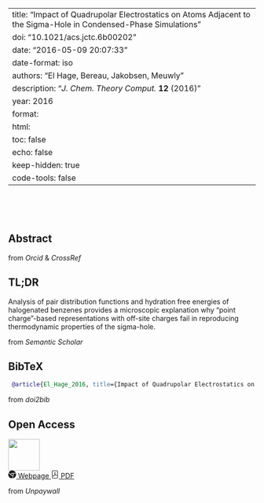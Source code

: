 
---
title: "Impact of Quadrupolar Electrostatics on Atoms Adjacent to the Sigma-Hole in Condensed-Phase Simulations"
doi: "10.1021/acs.jctc.6b00202"
date: "2016-05-09 20:07:33"
date-format: iso
authors: "El Hage, Bereau, Jakobsen, Meuwly"
description: "_J. Chem. Theory Comput._ **12** (2016)"
year: 2016
format:
  html:
    toc: false
    echo: false
    keep-hidden: true
    code-tools: false
---

```{=html}
<div class="float-end">
    <div data-badge-type='donut' class='altmetric-embed'
    data-badge-popover='left' data-doi="10.1021/acs.jctc.6b00202"></div>
</div>
<script type='text/javascript'
  src='https://d1bxh8uas1mnw7.cloudfront.net/assets/embed.js'></script>
<br><br><br>
```

::: {.panel-tabset}

## Abstract


```{=html}
<footer class="blockquote-footer">from
<cite title="Source Title">Orcid</cite> &
<cite title="Source title">CrossRef</cite>
</footer>
```

## TL;DR

Analysis of pair distribution functions and hydration free energies of halogenated benzenes provides a microscopic explanation why "point charge"-based representations with off-site charges fail in reproducing thermodynamic properties of the sigma-hole.
```{=html}
<footer class="blockquote-footer">from
<cite title="Source Title">Semantic Scholar</cite>
</footer>
```

## BibTeX

```bibtex
 @article{El_Hage_2016, title={Impact of Quadrupolar Electrostatics on Atoms Adjacent to the Sigma-Hole in Condensed-Phase Simulations}, volume={12}, ISSN={1549-9626}, url={http://dx.doi.org/10.1021/acs.jctc.6b00202}, DOI={10.1021/acs.jctc.6b00202}, number={7}, journal={Journal of Chemical Theory and Computation}, publisher={American Chemical Society (ACS)}, author={El Hage, Krystel and Bereau, Tristan and Jakobsen, Sofie and Meuwly, Markus}, year={2016}, month=jun, pages={3008–3019} }

```
```{=html}
<footer class="blockquote-footer">from
<cite title="Source Title">doi2bib</cite>
</footer>
```

## Open Access
```{=html}
<div class="float-end">
  <img src="../static/open_access.png" height="64">
</div>
<a class="btn btn-outline-primary
  disabled"
        href="None" role="button">
    <svg xmlns="http://www.w3.org/2000/svg" width="16" height="16" fill="currentColor"
        class="bi bi-browser-chrome" viewBox="0 0 16 16">
    <path fill-rule="evenodd"
       d="M16 8a8.001 8.001 0 0 1-7.022 7.94l1.902-7.098a2.995
       2.995 0 0 0 .05-1.492A2.977 2.977 0 0 0 10.237 6h5.511A8
       8 0 0 1 16 8ZM0 8a8 8 0 0 0 7.927 8l1.426-5.321a2.978
       2.978 0 0 1-.723.255 2.979 2.979 0 0 1-1.743-.147 2.986
       2.986 0 0 1-1.043-.7L.633 4.876A7.975 7.975 0 0 0 0
       8Zm5.004-.167L1.108 3.936A8.003 8.003 0 0 1 15.418
       5H8.066a2.979 2.979 0 0 0-1.252.243 2.987 2.987 0 0
       0-1.81 2.59ZM8 10a2 2 0 1 0 0-4 2 2 0 0 0 0 4Z"/>
    </svg>
        Webpage
    </a>
    <a class="btn btn-outline-primary
      disabled"
        href="None" role="button">
    <svg xmlns="http://www.w3.org/2000/svg" width="16" height="16" fill="currentColor"
        class="bi bi-file-pdf" viewBox="0 0 16 16">
    <path
        d="M4 0a2 2 0 0 0-2 2v12a2 2 0 0 0 2 2h8a2
        2 0 0 0 2-2V2a2 2 0 0 0-2-2H4zm0 1h8a1 1 0
        0 1 1 1v12a1 1 0 0 1-1 1H4a1 1 0 0 1-1-1V2a1
        1 0 0 1 1-1z"/>
    <path
        d="M4.603 12.087a.81.81 0 0
        1-.438-.42c-.195-.388-.13-.776.08-1.102.198-.307.526-.568.897-.787a7.68
        7.68 0 0 1 1.482-.645 19.701 19.701 0 0 0 1.062-2.227 7.269 7.269 0 0
        1-.43-1.295c-.086-.4-.119-.796-.046-1.136.075-.354.274-.672.65-.823.192-.077.4-.12.602-.077a.7.7
        0 0 1 .477.365c.088.164.12.356.127.538.007.187-.012.395-.047.614-.084.51-.27
        1.134-.52 1.794a10.954 10.954 0 0 0 .98 1.686 5.753 5.753 0 0 1
        1.334.05c.364.065.734.195.96.465.12.144.193.32.2.518.007.192-.047.382-.138.563a1.04
        1.04 0 0 1-.354.416.856.856 0 0 1-.51.138c-.331-.014-.654-.196-.933-.417a5.716
        5.716 0 0 1-.911-.95 11.642 11.642 0 0 0-1.997.406 11.311 11.311 0 0 1-1.021
        1.51c-.29.35-.608.655-.926.787a.793.793 0 0
        1-.58.029zm1.379-1.901c-.166.076-.32.156-.459.238-.328.194-.541.383-.647.547-.094.145-.096.25-.04.361.01.022.02.036.026.044a.27.27
        0 0 0 .035-.012c.137-.056.355-.235.635-.572a8.18 8.18 0 0 0
        .45-.606zm1.64-1.33a12.647
        12.647 0 0 1 1.01-.193 11.666 11.666 0 0
        1-.51-.858 20.741 20.741 0 0 1-.5
        1.05zm2.446.45c.15.162.296.3.435.41.24.19.407.253.498.256a.107.107
        0 0 0 .07-.015.307.307 0 0 0 .094-.125.436.436 0 0 0
        .059-.2.095.095 0 0 0-.026-.063c-.052-.062-.2-.152-.518-.209a3.881 3.881 0 0
        0-.612-.053zM8.078 5.8a6.7 6.7 0 0 0
        .2-.828c.031-.188.043-.343.038-.465a.613.613 0
        0 0-.032-.198.517.517 0 0
        0-.145.04c-.087.035-.158.106-.196.283-.04.192-.03.469.046.822.024.111.054.227.09.346z"/>
    </svg>
    PDF
    </a>
    <p></p>
    <footer class="blockquote-footer">from <cite title="Source Title">Unpaywall</cite>
    </footer>
```

:::
